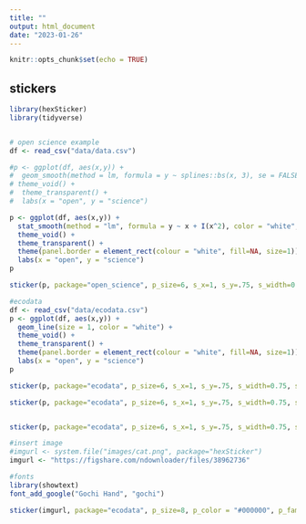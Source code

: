 ```yaml
---
title: ""
output: html_document
date: "2023-01-26"
---
```


```r
knitr::opts_chunk$set(echo = TRUE)
```

## stickers  
```r
library(hexSticker)
library(tidyverse)


# open science example
df <- read_csv("data/data.csv")

#p <- ggplot(df, aes(x,y)) +
#  geom_smooth(method = lm, formula = y ~ splines::bs(x, 3), se = FALSE, #color = "white") +
# theme_void() +
#  theme_transparent() +
#  labs(x = "open", y = "science")

p <- ggplot(df, aes(x,y)) +
  stat_smooth(method = "lm", formula = y ~ x + I(x^2), color = "white", size = 1, se = FALSE) + 
  theme_void() +
  theme_transparent() +
  theme(panel.border = element_rect(colour = "white", fill=NA, size=1))
  labs(x = "open", y = "science")
p

sticker(p, package="open_science", p_size=6, s_x=1, s_y=.75, s_width=0.75, s_height=0.75, filename="os.png")

#ecodata
df <- read_csv("data/ecodata.csv")
p <- ggplot(df, aes(x,y)) +
  geom_line(size = 1, color = "white") +
  theme_void() +
  theme_transparent() +
  theme(panel.border = element_rect(colour = "white", fill=NA, size=1))
  labs(x = "open", y = "science")
p

sticker(p, package="ecodata", p_size=6, s_x=1, s_y=.75, s_width=0.75, s_height=0.75, h_fill="#f9690e", h_color="#f39c12", filename="ecodata.1.png")

sticker(p, package="ecodata", p_size=6, s_x=1, s_y=.75, s_width=0.75, s_height=0.75, h_fill="#f9690e", h_color="#00ab41", filename="ecodata.2.png")


sticker(p, package="ecodata", p_size=6, s_x=1, s_y=.75, s_width=0.75, s_height=0.75, h_fill="#f9690e", h_color="#00ab41", filename="ecodata.2.png")

#insert image
#imgurl <- system.file("images/cat.png", package="hexSticker")
imgurl <- "https://figshare.com/ndownloader/files/38962736"

#fonts
library(showtext)
font_add_google("Gochi Hand", "gochi")

sticker(imgurl, package="ecodata", p_size=8, p_color = "#000000", p_family = "gochi", s_x=1, s_y=.75, s_width=.6,h_fill="#FFFFFF", h_color="#000000", filename="ecodata.3.png")

```


